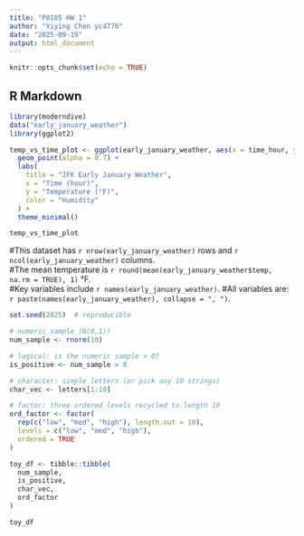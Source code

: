 ```yaml
---
title: "P8105 HW 1"
author: "Yiying Chen yc4776"
date: "2025-09-19"
output: html_document
---
```


```r
knitr::opts_chunk$set(echo = TRUE)
```

## R Markdown


```r
library(moderndive)
data("early_january_weather")
library(ggplot2)

temp_vs_time_plot <- ggplot(early_january_weather, aes(x = time_hour, y = temp, color = humid)) +
  geom_point(alpha = 0.7) +
  labs(
    title = "JFK Early January Weather",
    x = "Time (hour)",
    y = "Temperature (°F)",
    color = "Humidity"
  ) +
  theme_minimal()

temp_vs_time_plot

```
#This dataset has `r nrow(early_january_weather)` rows and `r ncol(early_january_weather)` columns.  
#The mean temperature is `r round(mean(early_january_weather$temp, na.rm = TRUE), 1)` °F.  
#Key variables include `r names(early_january_weather)`.
#All variables are: `r paste(names(early_january_weather), collapse = ", ")`.

```r
set.seed(2025)  # reproducible

# numeric sample (N(0,1))
num_sample <- rnorm(10)

# logical: is the numeric sample > 0?
is_positive <- num_sample > 0

# character: simple letters (or pick any 10 strings)
char_vec <- letters[1:10]

# factor: three ordered levels recycled to length 10
ord_factor <- factor(
  rep(c("low", "med", "high"), length.out = 10),
  levels = c("low", "med", "high"),
  ordered = TRUE
)

toy_df <- tibble::tibble(
  num_sample,
  is_positive,
  char_vec,
  ord_factor
)

toy_df

```